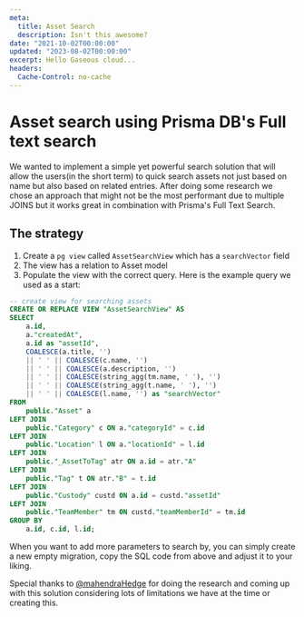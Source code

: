---
meta:
  title: Asset Search
  description: Isn't this awesome?
date: "2021-10-02T00:00:00"
updated: "2023-08-02T00:00:00"
excerpt: Hello Gaseous cloud...
headers:
  Cache-Control: no-cache
---

# Asset search using Prisma DB's Full text search

We wanted to implement a simple yet powerful search solution that will allow the users(in the short term) to quick search assets not just based on name but also based on related entries.
After doing some research we chose an approach that might not be the most performant due to multiple JOINS but it works great in combination with Prisma's Full Text Search.

## The strategy

1. Create a `pg view` called `AssetSearchView` which has a `searchVector` field
2. The view has a relation to Asset model
3. Populate the view with the correct query. Here is the example query we used as a start:

```SQL filename=app/routes/my-route.sql
-- create view for searching assets
CREATE OR REPLACE VIEW "AssetSearchView" AS
SELECT
    a.id,
    a."createdAt",
    a.id as "assetId",
    COALESCE(a.title, '')
    || ' ' || COALESCE(c.name, '')
    || ' ' || COALESCE(a.description, '')
    || ' ' || COALESCE(string_agg(tm.name, ' '), '')
    || ' ' || COALESCE(string_agg(t.name, ' '), '')
    || ' ' || COALESCE(l.name, '') as "searchVector"
FROM
    public."Asset" a
LEFT JOIN
    public."Category" c ON a."categoryId" = c.id
LEFT JOIN
    public."Location" l ON a."locationId" = l.id
LEFT JOIN
    public."_AssetToTag" atr ON a.id = atr."A"
LEFT JOIN
    public."Tag" t ON atr."B" = t.id
LEFT JOIN
    public."Custody" custd ON a.id = custd."assetId"
LEFT JOIN
    public."TeamMember" tm ON custd."teamMemberId" = tm.id
GROUP BY
    a.id, c.id, l.id;
```

When you want to add more parameters to search by, you can simply create a new empty migration, copy the SQL code from above and adjust it to your liking.

Special thanks to [@mahendraHedge](https://github.com/mahendraHegde) for doing the research and coming up with this solution considering lots of limitations we have at the time or creating this.
